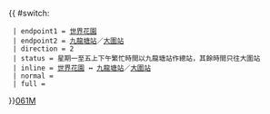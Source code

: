 {{ #switch: {{{format|}}}
  | endpoint1 = [[世界花園]]
  | endpoint2 = [[九龍塘（沙福道）公共運輸交匯處|九龍塘站]]／[[大圍站公共運輸交匯處|大圍站]]
  | direction = 2
  | status = 星期一至五上下午繁忙時間以九龍塘站作總站，其餘時間只往大圍站
  | inline = [[世界花園]] ↔ [[九龍塘（沙福道）公共運輸交匯處|九龍塘站]]／[[大圍站公共運輸交匯處|大圍站]]
  | normal =
  | full =
}}<noinclude>[[category:新界專線小巴路線模板|061M]]</noinclude>